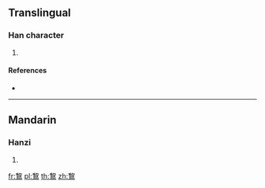 {{character info/new}}
==Translingual==

===Han character===
{{Han char|rn=196|rad=鳥|as=08|sn=19|four=27327|canj=HHHAF}}

# {{defn|Han|sort=鳥08}}

====References====
* {{Han ref|kx=1492.270|dkj=47029|dj=2023.050|hdz=74640.190|uh=9D79|ud=40313|bh=F3EE|bd=62446}}

----

==Mandarin==

===Hanzi===
{{cmn-hanzi|pin=[[lí]] ([[li2]])|wg=li<sup>2</sup>}}

# {{defn|lang=cmn|sort=鳥08}}

[[fr:鵹]]
[[pl:鵹]]
[[th:鵹]]
[[zh:鵹]]